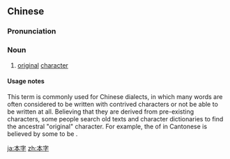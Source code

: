 ==Chinese==
{{zh-forms}}

===Pronunciation===
{{zh-pron
|m=běnzì
|c=bun2 zi6
|cat=n
}}

===Noun===
{{zh-noun}}

# [[original]] [[character]]

====Usage notes====
This term is commonly used for Chinese dialects, in which many words are often considered to be written with contrived characters or not be able to be written at all. Believing that they are derived from pre-existing characters, some people search old texts and character dictionaries to find the ancestral "original" character. For example, the {{zh-l|本字|original character}} of {{zh-l|啲|tr=di1}} in Cantonese is believed by some to be {{zh-l|尐}}.

[[ja:本字]]
[[zh:本字]]